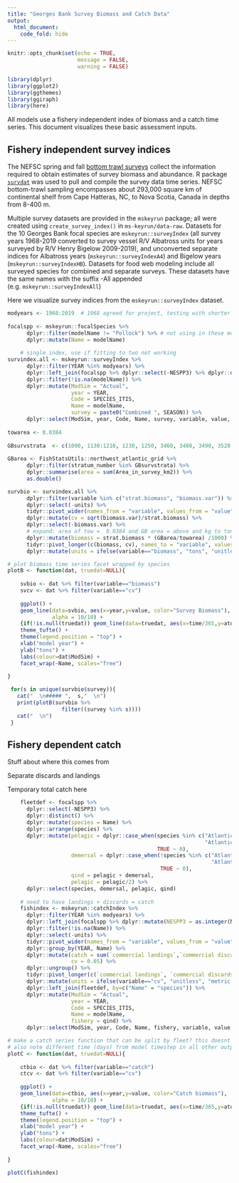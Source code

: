 ```yaml
---
title: "Georges Bank Survey Biomass and Catch Data"
output:
  html_document:
    code_fold: hide
---
```


```r
knitr::opts_chunk$set(echo = TRUE,
                      message = FALSE,
                      warning = FALSE)

library(dplyr)
library(ggplot2)
library(ggthemes)
library(ggiraph)
library(here)
```


All models use a fishery independent index of biomass and a catch time series. This document visualizes these basic assessment inputs.

## Fishery independent survey indices

The NEFSC spring and fall [bottom trawl surveys](https://noaa-edab.github.io/tech-doc/) collect the information required to obtain estimates of survey biomass and abundance. R package [`survdat`](https://noaa-edab.github.io/survdat/) was used to pull and compile the survey data time series. NEFSC bottom-trawl sampling encompasses about 293,000 square km of continental shelf from Cape Hatteras, NC, to Nova Scotia, Canada in depths from 8-400 m. 

Multiple survey datasets are provided in the `mskeyrun` package; all were created using `create_survey_index()` in `ms-keyrun/data-raw`. Datasets for the 10 Georges Bank focal species are `mskeyrun::surveyIndex` (all survey years 1968-2019 converted to survey vessel R/V Albatross units for years surveyed by R/V Henry Bigelow 2009-2019), and unconverted separate indices for Albatross years (`mskeyrun::surveyIndexA4`) and Bigelow years (`mskeyrun::surveyIndexHB`). Datasets for food web modeling include all surveyed species for combined and separate surveys. These datasets have the same names with the suffix -All appended (e.g. `mskeyrun::surveyIndexAll`)

Here we visualize survey indices from the `mskeyrun::surveyIndex` dataset.

```r

modyears <- 1968:2019  # 1968 agreed for project, testing with shorter dataset
  
focalspp <- mskeyrun::focalSpecies %>%
      dplyr::filter(modelName != "Pollock") %>% # not using in these models
      dplyr::mutate(Name = modelName) 
    
    # single index, use if fitting to two not working
survindex.all <- mskeyrun::surveyIndex %>%
      dplyr::filter(YEAR %in% modyears) %>%
      dplyr::left_join(focalspp %>% dplyr::select(-NESPP3) %>% dplyr::distinct()) %>%
      dplyr::filter(!is.na(modelName)) %>%
      dplyr::mutate(ModSim = "Actual",
                    year = YEAR,
                    Code = SPECIES_ITIS,
                    Name = modelName,
                    survey = paste0("Combined ", SEASON)) %>%
      dplyr::select(ModSim, year, Code, Name, survey, variable, value, units)
    
towarea <- 0.0384
    
GBsurvstrata  <- c(1090, 1130:1210, 1230, 1250, 3460, 3480, 3490, 3520:3550)
    
GBarea <- FishStatsUtils::northwest_atlantic_grid %>%
      dplyr::filter(stratum_number %in% GBsurvstrata) %>%
      dplyr::summarise(area = sum(Area_in_survey_km2)) %>%
      as.double()

survbio <- survindex.all %>%
      dplyr::filter(variable %in% c("strat.biomass", "biomass.var")) %>%
      dplyr::select(-units) %>%
      tidyr::pivot_wider(names_from = "variable", values_from = "value") %>%
      dplyr::mutate(cv = sqrt(biomass.var)/strat.biomass) %>%
      dplyr::select(-biomass.var) %>%
      # expand: area of tow =  0.0384 and GB area = above and kg to tons
      dplyr::mutate(biomass = strat.biomass * (GBarea/towarea) /1000) %>% 
      tidyr::pivot_longer(c(biomass, cv), names_to = "variable", values_to = "value") %>%
      dplyr::mutate(units = ifelse(variable=="biomass", "tons", "unitless"))

# plot biomass time series facet wrapped by species
plotB <- function(dat, truedat=NULL){
  
    svbio <- dat %>% filter(variable=="biomass")
    svcv <- dat %>% filter(variable=="cv")
  
    ggplot() +
    geom_line(data=svbio, aes(x=year,y=value, color="Survey Biomass"), 
              alpha = 10/10) +
    {if(!is.null(truedat)) geom_line(data=truedat, aes(x=time/365,y=atoutput, color="True B"), alpha = 3/10)} + 
    theme_tufte() +
    theme(legend.position = "top") +
    xlab("model year") +
    ylab("tons") +
    labs(colour=dat$ModSim) +
    facet_wrap(~Name, scales="free") 
  
}
```

```r
 for(s in unique(survbio$survey)){
   cat("  \n##### ",  s,"  \n")
   print(plotB(survbio %>%
                 filter((survey %in% s))))
   cat("  \n")
 }

```


## Fishery dependent catch 

Stuff about where this comes from

Separate discards and landings

Temporary total catch here

```r

    fleetdef <- focalspp %>%
      dplyr::select(-NESPP3) %>% 
      dplyr::distinct() %>%
      dplyr::mutate(species = Name) %>%
      dplyr::arrange(species) %>%
      dplyr::mutate(pelagic = dplyr::case_when(species %in% c("Atlantic_herring",
                                                              "Atlantic_mackerel") ~ 2,
                                               TRUE ~ 0),
                    demersal = dplyr::case_when(!species %in% c("Atlantic_herring",
                                                                "Atlantic_mackerel") ~ 1,
                                                TRUE ~ 0),
                    qind = pelagic + demersal,
                    pelagic = pelagic/2) %>%
      dplyr::select(species, demersal, pelagic, qind)
    
    # need to have landings + discards = catch
    fishindex <- mskeyrun::catchIndex %>%
      dplyr::filter(YEAR %in% modyears) %>%
      dplyr::left_join(focalspp %>% dplyr::mutate(NESPP3 = as.integer(NESPP3))) %>%
      dplyr::filter(!is.na(Name)) %>%
      dplyr::select(-units) %>%
      tidyr::pivot_wider(names_from = "variable", values_from = "value") %>%
      dplyr::group_by(YEAR, Name) %>%
      dplyr::mutate(catch = sum(`commercial landings`,`commercial discards`, na.rm = TRUE),
                    cv = 0.05) %>%
      dplyr::ungroup() %>%
      tidyr::pivot_longer(c(`commercial landings`, `commercial discards`, catch, cv), names_to = "variable", values_to = "value") %>%
      dplyr::mutate(units = ifelse(variable=="cv", "unitless", "metric tons")) %>%
      dplyr::left_join(fleetdef, by=c("Name" = "species")) %>%
      dplyr::mutate(ModSim = "Actual",
                    year = YEAR,
                    Code = SPECIES_ITIS,
                    Name = modelName,
                    fishery = qind) %>%
      dplyr::select(ModSim, year, Code, Name, fishery, variable, value, units)

# make a catch series function that can be split by fleet? this doesnt
# also note different time (days) from model timestep in all other output
plotC <- function(dat, truedat=NULL){
  
    ctbio <- dat %>% filter(variable=="catch")
    ctcv <- dat %>% filter(variable=="cv")
  
    ggplot() +
    geom_line(data=ctbio, aes(x=year,y=value, color="Catch biomass"), 
              alpha = 10/10) +
    {if(!is.null(truedat)) geom_line(data=truedat, aes(x=time/365,y=atoutput, color="True Catch"), alpha = 3/10)} + 
    theme_tufte() +
    theme(legend.position = "top") +
    xlab("model year") +
    ylab("tons") +
    labs(colour=dat$ModSim) +
    facet_wrap(~Name, scales="free") 
  
}

plotC(fishindex)

```

